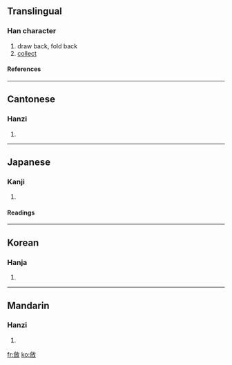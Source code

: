 {{see|敛}}

==Translingual==
===Han character===
{{Han char|rn=66|rad=攴|as=13|sn=17|four=8884<sub>0</sub>|canj=人人人大 (OOOK)}}
# draw back, fold back
# [[collect]]
====References====
{{Han ref|kx=0476.020|dkj=13407|dj=0830.330|hdz=21478.070|uh=6582|ud=25986|bh=C0C4|bd=49348}}
----
==Cantonese==
===Hanzi===
{{yue-hanzi|jyut=|y=lim6}}
# {{defn|Cantonese}}
----
==Japanese==
===Kanji===
{{ja-kanji|grade=|rs=攴13}}
# {{defn|Japanese}} 
====Readings====
{{ja-readings|on=[[れん]] (ren)|kun=[[おさめる]] (osameru)}}
----
==Korean==
===Hanja===
{{ko-hanja|hangeul=렴>염|eumhun=|rv=ryeom>yeom|mr=ryŏm>yŏm|y=lyem>yem}}
# {{defn|Korean}}
----
==Mandarin==
===Hanzi===
{{cmn-hanzi|sim=敛|pin=[[liǎn]] (lian3), [[liàn]] (lian4)|wg=lien<sup>3</sup>, lien<sup>4</sup>}}
# {{defn|Mandarin}}

[[fr:斂]]
[[ko:斂]]